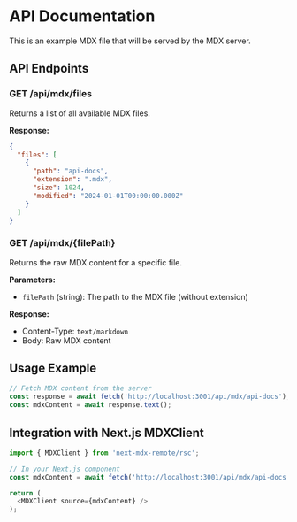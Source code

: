 # API Documentation

This is an example MDX file that will be served by the MDX server.

## API Endpoints

### GET /api/mdx/files
Returns a list of all available MDX files.

**Response:**
```json
{
  "files": [
    {
      "path": "api-docs",
      "extension": ".mdx",
      "size": 1024,
      "modified": "2024-01-01T00:00:00.000Z"
    }
  ]
}
```

### GET /api/mdx/{filePath}
Returns the raw MDX content for a specific file.

**Parameters:**
- `filePath` (string): The path to the MDX file (without extension)

**Response:**
- Content-Type: `text/markdown`
- Body: Raw MDX content

## Usage Example

```typescript
// Fetch MDX content from the server
const response = await fetch('http://localhost:3001/api/mdx/api-docs');
const mdxContent = await response.text();
```

## Integration with Next.js MDXClient

```typescript
import { MDXClient } from 'next-mdx-remote/rsc';

// In your Next.js component
const mdxContent = await fetch('http://localhost:3001/api/mdx/api-docs').then(r => r.text());

return (
  <MDXClient source={mdxContent} />
);
```
